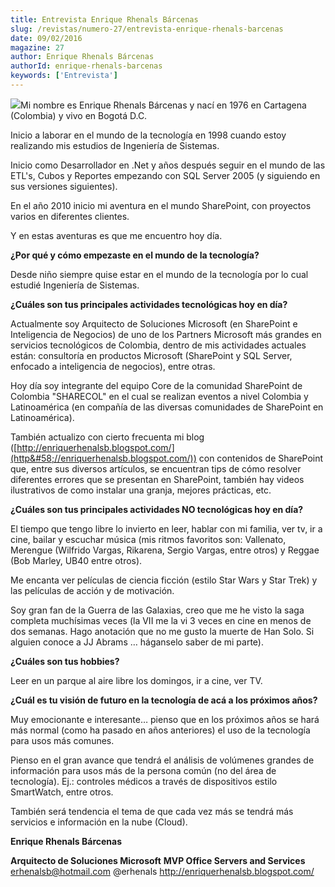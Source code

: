 ```yaml
---
title: Entrevista Enrique Rhenals Bárcenas
slug: /revistas/numero-27/entrevista-enrique-rhenals-barcenas
date: 09/02/2016
magazine: 27
author: Enrique Rhenals Bárcenas
authorId: enrique-rhenals-barcenas
keywords: ['Entrevista']
---
```



<ArticleHeader frontmatter={props.pageContext.frontmatter} />



​![](/../images/autores/enrique-rhenals-barcenas.png#author)Mi nombre es Enrique Rhenals Bárcenas y nací en 1976 en Cartagena (Colombia) y vivo en Bogotá D.C.

Inicio a laborar en el mundo de la tecnología en 1998 cuando estoy realizando mis estudios de Ingeniería de Sistemas.

Inicio como Desarrollador en .Net y años después seguir en el mundo de las ETL's, Cubos y Reportes empezando con SQL Server 2005 (y siguiendo en sus versiones siguientes).

En el año 2010 inicio mi aventura en el mundo SharePoint, con proyectos varios en diferentes clientes.

Y en estas aventuras es que me encuentro hoy día.

**¿Por qué y cómo empezaste en el mundo de la tecnología?**

Desde niño siempre quise estar en el mundo de la tecnología por lo cual estudié Ingeniería de Sistemas.

**¿Cuáles son tus principales actividades tecnológicas hoy en día?**

Actualmente soy Arquitecto de Soluciones Microsoft (en SharePoint e Inteligencia de Negocios) de uno de los Partners Microsoft más grandes en servicios tecnológicos de Colombia, dentro de mis actividades actuales están: consultoría en productos Microsoft (SharePoint y SQL Server, enfocado a inteligencia de negocios), entre otras.

Hoy día soy integrante del equipo Core de la comunidad SharePoint de Colombia "SHARECOL" en el cual se realizan eventos a nivel Colombia y Latinoamérica (en compañía de las diversas comunidades de SharePoint en Latinoamérica).

También actualizo con cierto frecuenta mi blog ([http://enriquerhenalsb.blogspot.com/](http&#58;//enriquerhenalsb.blogspot.com/)) con contenidos de SharePoint que, entre sus diversos artículos, se encuentran tips de cómo resolver diferentes errores que se presentan en SharePoint, también hay videos ilustrativos de como instalar una granja, mejores prácticas, etc.

**¿Cuáles son tus principales actividades NO tecnológicas hoy en día?**

El tiempo que tengo libre lo invierto en leer, hablar con mi familia, ver tv, ir a cine, bailar y escuchar música (mis ritmos favoritos son: Vallenato, Merengue (Wilfrido Vargas, Rikarena, Sergio Vargas, entre otros) y Reggae (Bob Marley, UB40 entre otros).

Me encanta ver películas de ciencia ficción (estilo Star Wars y Star Trek) y las películas de acción y de motivación.

Soy gran fan de la Guerra de las Galaxias, creo que me he visto la saga completa muchísimas veces (la VII me la vi 3 veces en cine en menos de dos semanas. Hago anotación que no me gusto la muerte de Han Solo. Si alguien conoce a JJ Abrams … háganselo saber de mi parte).

**¿Cuáles son tus hobbies?**

Leer en un parque al aire libre los domingos, ir a cine, ver TV.

**¿Cuál es tu visión de futuro en la tecnología de acá a los próximos años?**

Muy emocionante e interesante… pienso que en los próximos años se hará más normal (como ha pasado en años anteriores) el uso de la tecnología para usos más comunes.

Pienso en el gran avance que tendrá el análisis de volúmenes grandes de información para usos más de la persona común (no del área de tecnología). Ej.: controles médicos a través de dispositivos estilo SmartWatch, entre otros.

También será tendencia el tema de que cada vez más se tendrá más servicios e información en la nube (Cloud).



**Enrique Rhenals Bárcenas**

**Arquitecto de Soluciones Microsoft**
**MVP Office Servers and Services**
 erhenalsb@hotmail.com
 @erhenals
 http://enriquerhenalsb.blogspot.com/

